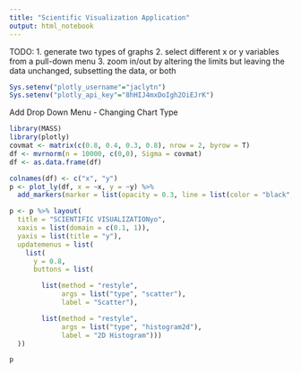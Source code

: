 ```yaml
---
title: "Scientific Visualization Application"
output: html_notebook
---
```

TODO:
1. generate two types of graphs
2. select different x or y variables from a pull-down menu
3. zoom in/out by altering the limits but leaving the data unchanged, subsetting the data, or both

```r
Sys.setenv("plotly_username"="jaclytn")
Sys.setenv("plotly_api_key"="8hHIJ4mxDoIgh2OiEJrK")
```


Add Drop Down Menu - Changing Chart Type
```r
library(MASS)
library(plotly)
covmat <- matrix(c(0.8, 0.4, 0.3, 0.8), nrow = 2, byrow = T)
df <- mvrnorm(n = 10000, c(0,0), Sigma = covmat)
df <- as.data.frame(df)

colnames(df) <- c("x", "y")
p <- plot_ly(df, x = ~x, y = ~y) %>%
  add_markers(marker = list(opacity = 0.3, line = list(color = "black", width = 1)))

p <- p %>% layout(
  title = "SCIENTIFIC VISUALIZATIONyo",
  xaxis = list(domain = c(0.1, 1)),
  yaxis = list(title = "y"),
  updatemenus = list(
    list(
      y = 0.8,
      buttons = list(

        list(method = "restyle",
             args = list("type", "scatter"),
             label = "Scatter"),

        list(method = "restyle",
             args = list("type", "histogram2d"),
             label = "2D Histogram")))
  ))

p

```

